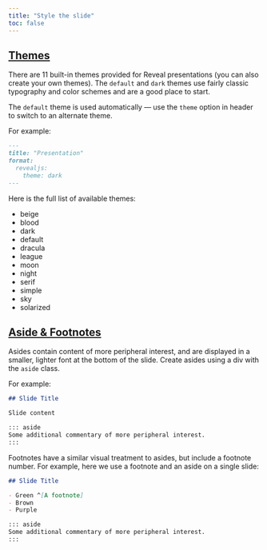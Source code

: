 ```yaml
---
title: "Style the slide"
toc: false
---
```


## [Themes](https://quarto.org/docs/presentations/revealjs/#themes)

There are 11 built-in themes provided for Reveal presentations (you can also create your own themes). The `default` and `dark` themes use fairly classic typography and color schemes and are a good place to start.

The `default` theme is used automatically — use the `theme` option in header to switch to an alternate theme. 

For example:

```markdown
---
title: "Presentation"
format:
  revealjs: 
    theme: dark
---
```

Here is the full list of available themes:

- beige
- blood
- dark
- default
- dracula
- league
- moon
- night
- serif
- simple
- sky
- solarized

## [Aside & Footnotes](https://quarto.org/docs/presentations/revealjs/#asides-footnotes)

Asides contain content of more peripheral interest, and are displayed in a smaller, lighter font at the bottom of the slide. Create asides using a div with the `aside` class. 

For example:

```markdown
## Slide Title

Slide content

::: aside
Some additional commentary of more peripheral interest.
:::
```

Footnotes have a similar visual treatment to asides, but include a footnote number. For example, here we use a footnote and an aside on a single slide:

```markdown
## Slide Title

- Green ^[A footnote]
- Brown
- Purple

::: aside
Some additional commentary of more peripheral interest.
:::
```
